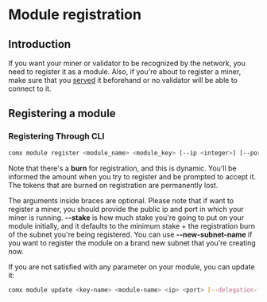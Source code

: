 # Module registration

## Introduction

If you want your miner or validator to be recognized by the network, you need to register it as a module. Also, if you're about to register a miner,
make sure that you [served](/docs/mining/run-miner) it beforehand or no validator will be able to connect to it.

## Registering a module

### Registering Through CLI

```bash
comx module register <module_name> <module_key> [--ip <integer>] [--port <integer>] [--netuid <integer>] [--stake <float>] [--metadata <text>] [--new-subnet-name]
```

Note that there's a **burn** for registration, and this is dynamic. You'll be informed the amount when you try to register
and be prompted to accept it. The tokens that are burned on registration are permanently lost.

The arguments inside braces are optional. Please note that if want to register a miner, you should provide the public ip and port in which your
miner is running. **--stake** is how much stake you're going to put on your module initially, and it defaults to the minimum stake + the registration burn
of the subnet you're being registered. You can use **--new-subnet-name** if you want to register the module on a brand new subnet that you're creating now.

If you are not satisfied with any parameter on your module, you can update it:

```bash
comx module update <key-name> <module-name> <ip> <port> [--delegation-fee] [--netuid] [--metadata]
```
